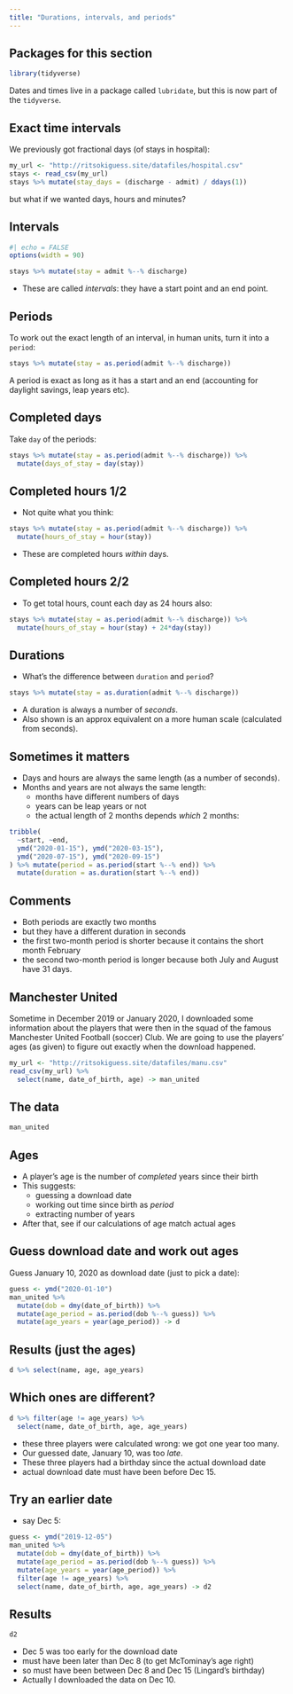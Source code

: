 ```yaml
---
title: "Durations, intervals, and periods"
---
```


## Packages for this section
```r
library(tidyverse)
```

Dates and times live in a package called `lubridate`, but this is now part of the `tidyverse`.

## Exact time intervals

We previously got fractional days (of stays in hospital):

\small

```r
my_url <- "http://ritsokiguess.site/datafiles/hospital.csv"
stays <- read_csv(my_url)
stays %>% mutate(stay_days = (discharge - admit) / ddays(1))
```

\normalsize

but what if we wanted days, hours and minutes?

## Intervals

```r
#| echo = FALSE
options(width = 90)
```


```r
stays %>% mutate(stay = admit %--% discharge)
```



- These are called *intervals*: they have a start point and an end point.

## Periods

To work out the exact length of an interval, in human units, turn it into a `period`:

```r
stays %>% mutate(stay = as.period(admit %--% discharge))
```

A period is exact as long as it has a start and an end (accounting for daylight savings, leap years etc).

## Completed days

Take `day` of the periods:

\footnotesize

```r
stays %>% mutate(stay = as.period(admit %--% discharge)) %>% 
  mutate(days_of_stay = day(stay))
```

\normalsize

## Completed hours 1/2

- Not quite what you think:

\footnotesize

```r
stays %>% mutate(stay = as.period(admit %--% discharge)) %>% 
  mutate(hours_of_stay = hour(stay))
```

\normalsize

- These are completed hours *within* days. 

## Completed hours 2/2

- To get total hours, count each day as 24 hours also:

\footnotesize

```r
stays %>% mutate(stay = as.period(admit %--% discharge)) %>% 
  mutate(hours_of_stay = hour(stay) + 24*day(stay))
```

\normalsize

## Durations

- What's the difference between `duration` and `period`?

\small

```r
stays %>% mutate(stay = as.duration(admit %--% discharge)) 
```

\normalsize

- A duration is always a number of *seconds*. 
- Also shown is an approx equivalent on a more human scale (calculated from seconds).

## Sometimes it matters

- Days and hours are always the same length (as a number of seconds).
- Months and years are not always the same length:
  - months have different numbers of days
  - years can be leap years or not
  - the actual length of 2 months depends *which* 2 months:
  
\small

```r
tribble(
  ~start, ~end,
  ymd("2020-01-15"), ymd("2020-03-15"),
  ymd("2020-07-15"), ymd("2020-09-15")
) %>% mutate(period = as.period(start %--% end)) %>% 
  mutate(duration = as.duration(start %--% end))
```

\normalsize

## Comments

- Both periods are exactly two months
- but they have a different duration in seconds
- the first two-month period is shorter because it contains the short month February
- the second two-month period is longer because both July and August have 31 days.

## Manchester United

Sometime in December 2019 or January 2020, I downloaded some information about the players that were then in the squad of the famous Manchester United Football (soccer) Club. We are going to use the players' ages (as given) to figure out exactly when the download happened.
  
\small

```r
my_url <- "http://ritsokiguess.site/datafiles/manu.csv"
read_csv(my_url) %>% 
  select(name, date_of_birth, age) -> man_united
```

\normalsize

## The data

```r
man_united
```

## Ages

- A player's age is the number of *completed* years since their birth
- This suggests:
  - guessing a download date
  - working out time since birth as *period*
  - extracting number of years
  
- After that, see if our calculations of age match actual ages


## Guess download date and work out ages

Guess January 10, 2020 as download date (just to pick a date):

```r
guess <- ymd("2020-01-10")
man_united %>% 
  mutate(dob = dmy(date_of_birth)) %>% 
  mutate(age_period = as.period(dob %--% guess)) %>% 
  mutate(age_years = year(age_period)) -> d
```

## Results (just the ages)

\scriptsize

```r
d %>% select(name, age, age_years)
```

\normalsize

## Which ones are different?

\small

```r
d %>% filter(age != age_years) %>% 
  select(name, date_of_birth, age, age_years)
```

\normalsize

- these three players were calculated wrong: we got one year too many.
- Our guessed date, January 10, was too *late*.
- These three players had a birthday since the actual download date
- actual download date must have been before Dec 15.

## Try an earlier date

- say Dec 5:

```r
guess <- ymd("2019-12-05")
man_united %>% 
  mutate(dob = dmy(date_of_birth)) %>% 
  mutate(age_period = as.period(dob %--% guess)) %>% 
  mutate(age_years = year(age_period)) %>% 
  filter(age != age_years) %>% 
  select(name, date_of_birth, age, age_years) -> d2
```

## Results

```r
d2
```

- Dec 5 was too early for the download date
- must have been later than Dec 8 (to get McTominay's age right)
- so must have been between Dec 8 and Dec 15 (Lingard's birthday)
- Actually I downloaded the data on Dec 10.

